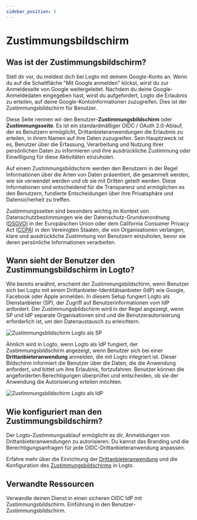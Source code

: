 ```yaml
---
sidebar_position: 5
---
```


# Zustimmungsbildschirm

## Was ist der Zustimmungsbildschirm?

Stell dir vor, du meldest dich bei Logto mit deinem Google-Konto an. Wenn du auf die Schaltfläche "Mit Google anmelden" klickst, wirst du zur Anmeldeseite von Google weitergeleitet. Nachdem du deine Google-Anmeldedaten eingegeben hast, wirst du aufgefordert, Logto die Erlaubnis zu erteilen, auf deine Google-Kontoinformationen zuzugreifen. Dies ist der Zustimmungsbildschirm für Benutzer.

Diese Seite nennen wir den Benutzer-**Zustimmungsbildschirm** oder **Zustimmungsseite**. Es ist ein standardmäßiger OIDC / OAuth 2.0-Ablauf, der es Benutzern ermöglicht, Drittanbieteranwendungen die Erlaubnis zu erteilen, in ihrem Namen auf ihre Daten zuzugreifen. Sein Hauptzweck ist es, Benutzer über die Erfassung, Verarbeitung und Nutzung ihrer persönlichen Daten zu informieren und ihre ausdrückliche Zustimmung oder Einwilligung für diese Aktivitäten einzuholen.

Auf einem Zustimmungsbildschirm werden den Benutzern in der Regel Informationen über die Arten von Daten präsentiert, die gesammelt werden, wie sie verwendet werden und ob sie mit Dritten geteilt werden. Diese Informationen sind entscheidend für die Transparenz und ermöglichen es den Benutzern, fundierte Entscheidungen über ihre Privatsphäre und Datensicherheit zu treffen.

Zustimmungsseiten sind besonders wichtig im Kontext von Datenschutzbestimmungen wie der Datenschutz-Grundverordnung ([DSGVO](https://gdpr-info.eu/art-4-gdpr/)) in der Europäischen Union oder dem California Consumer Privacy Act ([CCPA](https://oag.ca.gov/privacy/ccpa)) in den Vereinigten Staaten, die von Organisationen verlangen, klare und ausdrückliche Zustimmung von Benutzern einzuholen, bevor sie deren persönliche Informationen verarbeiten.

## Wann sieht der Benutzer den Zustimmungsbildschirm in Logto?

Wie bereits erwähnt, erscheint der Zustimmungsbildschirm, wenn Benutzer sich bei Logto mit einem Drittanbieter-Identitätsanbieter (IdP) wie Google, Facebook oder Apple anmelden. In diesem Setup fungiert Logto als Dienstanbieter (SP), der Zugriff auf Benutzerinformationen vom IdP anfordert. Der Zustimmungsbildschirm wird in der Regel angezeigt, wenn SP und IdP separate Organisationen sind und die Benutzerautorisierung erforderlich ist, um den Datenaustausch zu erleichtern.

![Zustimmungsbildschirm Logto als SP](./assets/consent-screen-logto-as-sp.png)

Ähnlich wird in Logto, wenn Logto als IdP fungiert, der Zustimmungsbildschirm angezeigt, wenn Benutzer sich bei einer **Drittanbieteranwendung** anmelden, die mit Logto integriert ist. Dieser Bildschirm informiert die Benutzer über die Daten, die die Anwendung anfordert, und bittet um ihre Erlaubnis, fortzufahren. Benutzer können die angeforderten Berechtigungen überprüfen und entscheiden, ob sie der Anwendung die Autorisierung erteilen möchten.

![Zustimmungsbildschirm Logto als IdP](./assets/consent-screen-logto-as-idp.png)

## Wie konfiguriert man den Zustimmungsbildschirm?

Der Logto-Zustimmungsablauf ermöglicht es dir, Anmeldungen von Drittanbieteranwendungen zu autorisieren. Du kannst das Branding und die Berechtigungsanfragen für jede OIDC-Drittanbieteranwendung anpassen.

Erfahre mehr über die Einrichtung der [Drittanbieteranwendung](/integrate-logto/third-party-applications/) und die Konfiguration des [Zustimmungsbildschirms](/integrate-logto/third-party-applications/oidc-oauth-third-party-applications/consent-screen-branding/) in Logto.

## Verwandte Ressourcen

<Url href="https://www.youtube.com/watch?v=sW-C7SRt9OM">
  Verwandle deinen Dienst in einen sicheren OIDC IdP mit Zustimmungsbildschirm.
</Url>
<Url href="https://blog.logto.io/user-consent-screen">
  Einführung in den Benutzer-Zustimmungsbildschirm.
</Url>
